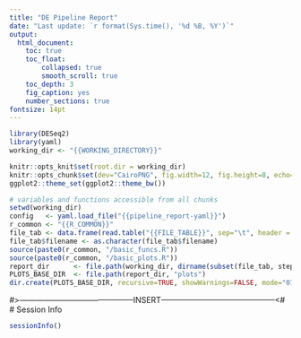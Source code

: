 ```yaml
---
title: "DE Pipeline Report"
date: "Last update: `r format(Sys.time(), '%d %B, %Y')`"
output:
  html_document:
    toc: true
    toc_float:
        collapsed: true
        smooth_scroll: true
    toc_depth: 3
    fig_caption: yes
    number_sections: true
fontsize: 14pt
---
```


<!---
- Compile from command-line
Rscript -e "rmarkdown::render('report.Rmd', c('html_document'), clean=FALSE)"
-->

```r
library(DESeq2)
library(yaml)
working_dir <- "{{WORKING_DIRECTORY}}"

knitr::opts_knit$set(root.dir = working_dir)
knitr::opts_chunk$set(dev="CairoPNG", fig.width=12, fig.height=8, echo=F, warning=T, message=F)
ggplot2::theme_set(ggplot2::theme_bw())

# variables and functions accessible from all chunks
setwd(working_dir)
config   <- yaml.load_file("{{pipeline_report-yaml}}")
r_common <- "{{R_COMMON}}"
file_tab <- data.frame(read.table("{{FILE_TABLE}}", sep="\t", header = TRUE))
file_tab$filename <- as.character(file_tab$filename)
source(paste0(r_common, "/basic_funcs.R"))
source(paste0(r_common, "/basic_plots.R"))
report_dir      <- file.path(working_dir, dirname(subset(file_tab, step=="report" & extension=="tsv" & contrast=="all")$filename))
PLOTS_BASE_DIR  <- file.path(report_dir, "plots")
dir.create(PLOTS_BASE_DIR, recursive=TRUE, showWarnings=FALSE, mode="0750")
```

#>--------------------------------------------INSERT--------------------------------------------<#
# Session Info

```r
sessionInfo()
```

